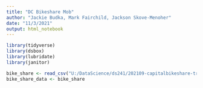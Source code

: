 ```yaml
---
title: "DC Bikeshare Mob"
author: "Jackie Budka, Mark Fairchild, Jackson Skove-Menoher"
date: "11/3/2021"
output: html_notebook
---
```


```r
library(tidyverse) 
library(dsbox) 
library(lubridate)
library(janitor)
```

```r
bike_share <- read_csv("U:/DataScience/ds241/202109-capitalbikeshare-tripdata.csv")
bike_share_data <- bike_share 

```


